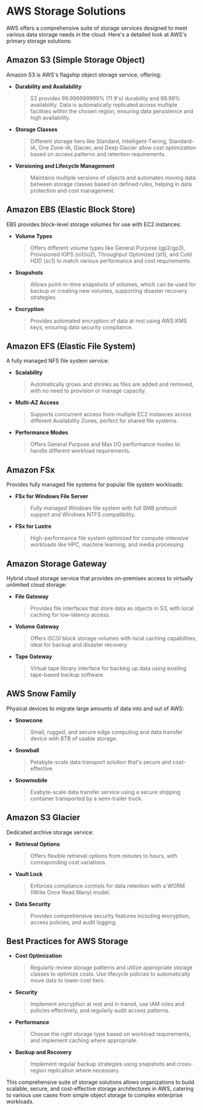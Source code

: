 # AWS Storage Solutions

AWS offers a comprehensive suite of storage services designed to meet various data storage needs in the cloud. Here's a detailed look at AWS's primary storage solutions:

## Amazon S3 (Simple Storage Object)

Amazon S3 is AWS's flagship object storage service, offering:

- **Durability and Availability**
  > S3 provides 99.999999999% (11 9's) durability and 99.99% availability. Data is automatically replicated across multiple facilities within the chosen region, ensuring data persistence and high availability.

- **Storage Classes**
  > Different storage tiers like Standard, Intelligent-Tiering, Standard-IA, One Zone-IA, Glacier, and Deep Glacier allow cost optimization based on access patterns and retention requirements.

- **Versioning and Lifecycle Management**
  > Maintains multiple versions of objects and automates moving data between storage classes based on defined rules, helping in data protection and cost management.

## Amazon EBS (Elastic Block Store)

EBS provides block-level storage volumes for use with EC2 instances:

- **Volume Types**
  > Offers different volume types like General Purpose (gp2/gp3), Provisioned IOPS (io1/io2), Throughput Optimized (st1), and Cold HDD (sc1) to match various performance and cost requirements.

- **Snapshots**
  > Allows point-in-time snapshots of volumes, which can be used for backup or creating new volumes, supporting disaster recovery strategies.

- **Encryption**
  > Provides automated encryption of data at rest using AWS KMS keys, ensuring data security compliance.

## Amazon EFS (Elastic File System)

A fully managed NFS file system service:

- **Scalability**
  > Automatically grows and shrinks as files are added and removed, with no need to provision or manage capacity.

- **Multi-AZ Access**
  > Supports concurrent access from multiple EC2 instances across different Availability Zones, perfect for shared file systems.

- **Performance Modes**
  > Offers General Purpose and Max I/O performance modes to handle different workload requirements.

## Amazon FSx

Provides fully managed file systems for popular file system workloads:

- **FSx for Windows File Server**
  > Fully managed Windows file system with full SMB protocol support and Windows NTFS compatibility.

- **FSx for Lustre**
  > High-performance file system optimized for compute-intensive workloads like HPC, machine learning, and media processing.

## Amazon Storage Gateway

Hybrid cloud storage service that provides on-premises access to virtually unlimited cloud storage:

- **File Gateway**
  > Provides file interfaces that store data as objects in S3, with local caching for low-latency access.

- **Volume Gateway**
  > Offers iSCSI block storage volumes with local caching capabilities, ideal for backup and disaster recovery.

- **Tape Gateway**
  > Virtual tape library interface for backing up data using existing tape-based backup software.

## AWS Snow Family

Physical devices to migrate large amounts of data into and out of AWS:

- **Snowcone**
  > Small, rugged, and secure edge computing and data transfer device with 8TB of usable storage.

- **Snowball**
  > Petabyte-scale data transport solution that's secure and cost-effective.

- **Snowmobile**
  > Exabyte-scale data transfer service using a secure shipping container transported by a semi-trailer truck.

## Amazon S3 Glacier

Dedicated archive storage service:

- **Retrieval Options**
  > Offers flexible retrieval options from minutes to hours, with corresponding cost variations.

- **Vault Lock**
  > Enforces compliance controls for data retention with a WORM (Write Once Read Many) model.

- **Data Security**
  > Provides comprehensive security features including encryption, access policies, and audit logging.

## Best Practices for AWS Storage

- **Cost Optimization**
  > Regularly review storage patterns and utilize appropriate storage classes to optimize costs. Use lifecycle policies to automatically move data to lower-cost tiers.

- **Security**
  > Implement encryption at rest and in transit, use IAM roles and policies effectively, and regularly audit access patterns.

- **Performance**
  > Choose the right storage type based on workload requirements, and implement caching where appropriate.

- **Backup and Recovery**
  > Implement regular backup strategies using snapshots and cross-region replication where necessary.

This comprehensive suite of storage solutions allows organizations to build scalable, secure, and cost-effective storage architectures in AWS, catering to various use cases from simple object storage to complex enterprise workloads.